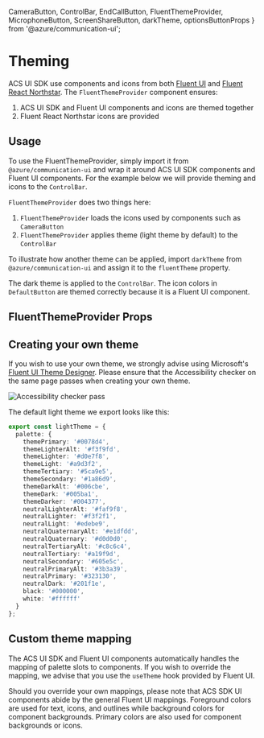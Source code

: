

  CameraButton,
  ControlBar,
  EndCallButton,
  FluentThemeProvider,
  MicrophoneButton,
  ScreenShareButton,
  darkTheme,
  optionsButtonProps
} from '@azure/communication-ui';

<Meta title="Theming" />

# Theming

ACS UI SDK use components and icons from both [Fluent UI](https://developer.microsoft.com/en-us/fluentui#/controls/web)
and [Fluent React Northstar](https://fluentsite.z22.web.core.windows.net). The `FluentThemeProvider`
component ensures:

1. ACS UI SDK and Fluent UI components and icons are themed together
2. Fluent React Northstar icons are provided

## Usage

To use the FluentThemeProvider, simply import it from `@azure/communication-ui` and wrap it around
ACS UI SDK components and Fluent UI components. For the example below we will provide theming and icons to
the `ControlBar`.

<Source code={FluentThemeProviderSnippetText} />

<Canvas withSource="none">
  <FluentThemeProviderSnippet />
</Canvas>

`FluentThemeProvider` does two things here:

1. `FluentThemeProvider` loads the icons used by components such as `CameraButton`
2. `FluentThemeProvider` applies theme (light theme by default) to the `ControlBar`

To illustrate how another theme can be applied, import `darkTheme` from `@azure/communication-ui`
and assign it to the `fluentTheme` property.

<Source code={DarkControlBarText} />

<Canvas withSource="none">
  <DarkControlBar />
</Canvas>

The dark theme is applied to the `ControlBar`. The icon colors in `DefaultButton` are themed
correctly because it is a Fluent UI component.

## FluentThemeProvider Props

<Props of={FluentThemeProvider} />

## Creating your own theme

If you wish to use your own theme, we strongly advise using Microsoft's [Fluent UI Theme Designer](https://aka.ms/themedesigner).
Please ensure that the Accessibility checker on the same page passes when creating your own theme.

<img src="images/accessibility_checker_pass.png" alt="Accessibility checker pass" />

The default light theme we export looks like this:

```typescript
export const lightTheme = {
  palette: {
    themePrimary: '#0078d4',
    themeLighterAlt: '#f3f9fd',
    themeLighter: '#d0e7f8',
    themeLight: '#a9d3f2',
    themeTertiary: '#5ca9e5',
    themeSecondary: '#1a86d9',
    themeDarkAlt: '#006cbe',
    themeDark: '#005ba1',
    themeDarker: '#004377',
    neutralLighterAlt: '#faf9f8',
    neutralLighter: '#f3f2f1',
    neutralLight: '#edebe9',
    neutralQuaternaryAlt: '#e1dfdd',
    neutralQuaternary: '#d0d0d0',
    neutralTertiaryAlt: '#c8c6c4',
    neutralTertiary: '#a19f9d',
    neutralSecondary: '#605e5c',
    neutralPrimaryAlt: '#3b3a39',
    neutralPrimary: '#323130',
    neutralDark: '#201f1e',
    black: '#000000',
    white: '#ffffff'
  }
};
```

## Custom theme mapping

The ACS UI SDK and Fluent UI components automatically handles the mapping of palette slots to components.
If you wish to override the mapping, we advise that you use the `useTheme` hook provided by Fluent UI.

<Source code={ThemedButtonText} />

<Canvas withSource="none">
  <ThemedButton />
</Canvas>

Should you override your own mappings, please note that ACS SDK UI components abide by the general Fluent UI
mappings. Foreground colors are used for text, icons, and outlines while background colors for component
backgrounds. Primary colors are also used for component backgrounds or icons.
